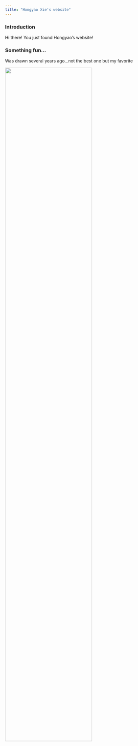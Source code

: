 ```yaml
---
title: "Hongyao Xie's website"
---
```


### Introduction

Hi there! You just found Hongyao's website!



### Something fun...

Was drawn several years ago...not the best one but my favorite

<img src="image/pics.jpg" style="width:75%">












